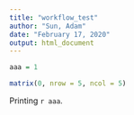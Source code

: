 ```yaml
---
title: "workflow_test"
author: "Sun, Adam"
date: "February 17, 2020"
output: html_document
---
```



```r
aaa = 1

matrix(0, nrow = 5, ncol = 5)

```

Printing `r aaa`.

